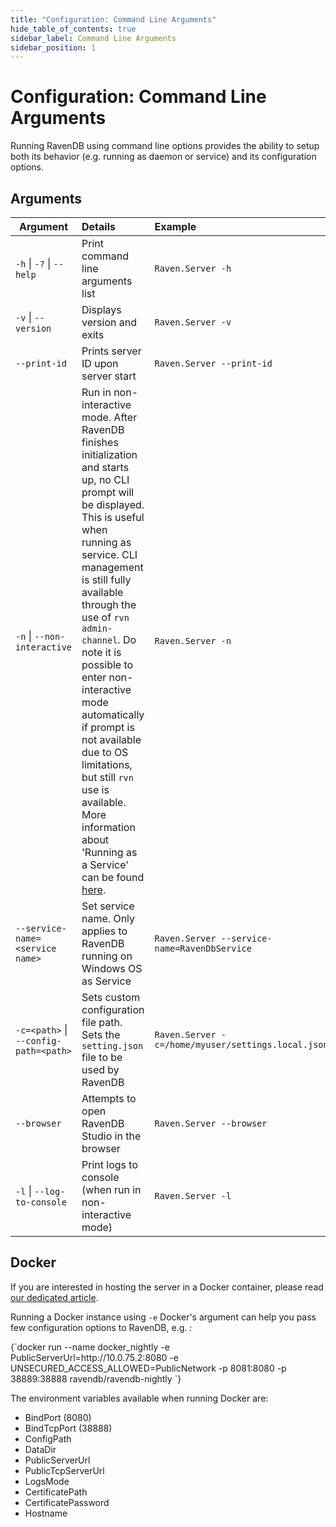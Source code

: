 ```yaml
---
title: "Configuration: Command Line Arguments"
hide_table_of_contents: true
sidebar_label: Command Line Arguments
sidebar_position: 1
---
```



# Configuration: Command Line Arguments

Running RavenDB using command line options provides the ability to setup both its behavior (e.g. running as daemon or service) and its configuration options.

## Arguments

| Argument        |      Details                         |  Example |
|------------------------|:-------------------------------------|:--------------------------|
| `-h` \| `-?` \| `--help`     | Print command line arguments list    | `Raven.Server -h`        |
| `-v` \| `--version`        | Displays version and exits           | `Raven.Server -v`       |
| `--print-id`             | Prints server ID upon server start   | `Raven.Server --print-id` |
| `-n` \| `--non-interactive` | Run in non-interactive mode. After RavenDB finishes initialization and starts up, no CLI prompt will be displayed. This is useful when running as service. CLI management is still fully available through the use of `rvn admin-channel`. Do note it is possible to enter non-interactive mode automatically if prompt is not available due to OS limitations, but still `rvn` use is available. More information about 'Running as a Service' can be found [here](../../start/installation/running-as-service.mdx). | `Raven.Server -n` |
| `--service-name=<service name>` | Set service name. Only applies to RavenDB running on Windows OS as Service | `Raven.Server --service-name=RavenDbService` |
| `-c=<path>` \| `--config-path=<path>` | Sets custom configuration file path. Sets the `setting.json` file to be used by RavenDB | `Raven.Server -c=/home/myuser/settings.local.json` |
| `--browser` | Attempts to open RavenDB Studio in the browser | `Raven.Server --browser` |
| `-l` \| `--log-to-console` | Print logs to console (when run in non-interactive mode) | `Raven.Server -l` |

## Docker

<Admonition type="info" title="">

If you are interested in hosting the server in a Docker container, please 
read [our dedicated article](../../start/installation/running-in-docker-container.mdx).

</Admonition>

Running a Docker instance using `-e` Docker's argument can help you pass few configuration options to RavenDB, e.g. :

<TabItem value="bash" label="bash">
<CodeBlock language="bash">
{`docker run --name docker_nightly -e PublicServerUrl=http://10.0.75.2:8080 -e UNSECURED_ACCESS_ALLOWED=PublicNetwork -p 8081:8080 -p 38889:38888 ravendb/ravendb-nightly
`}
</CodeBlock>
</TabItem>

The environment variables available when running Docker are:

* BindPort (8080)
* BindTcpPort (38888)
* ConfigPath
* DataDir
* PublicServerUrl
* PublicTcpServerUrl
* LogsMode
* CertificatePath
* CertificatePassword
* Hostname


